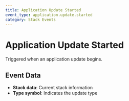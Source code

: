 ```yaml
---
title: Application Update Started
event_type: application.update.started
category: Stack Events
---
```


# Application Update Started

Triggered when an application update begins.

## Event Data

- **Stack data**: Current stack information
- **Type symbol**: Indicates the update type